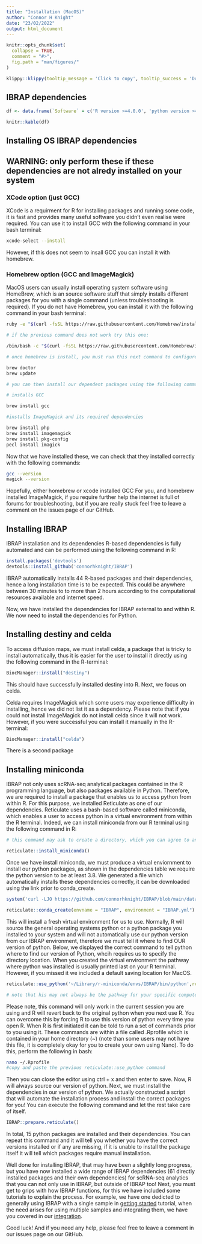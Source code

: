 ```yaml
---
title: "Installation (MacOS)"
author: "Connor H Knight"
date: "23/02/2022"
output: html_document
---
```


```r
knitr::opts_chunk$set(
  collapse = TRUE,
  comment = "#>",
  fig.path = "man/figures/"
)
```

```r
klippy::klippy(tooltip_message = 'Click to copy', tooltip_success = 'Done', position = c('bottom', 'right'))
```

## IBRAP dependencies

```r
df <- data.frame(`Software` = c('R version >=4.0.0', 'python version >=3.8', 'Xcode version version >=11.3.1', 'ImageMagick version >=6.9.10-86', 'devtools any version', 'anaconda version >=4.10.3'), Description = c('IBRAP dependes on packages that are updated to at this version of R', 'IBRAP also uses python packages to analyse scRNA-seq data', 'ImageMagick is an image processing software and is a dependency for the celda package which contains decontX. If you do not plan on using DecontX then this is not required', 'Xcode installs fundamental compilers (including GCC) which are required for R and Python package installations','devtools enables the user to install packages directly from GitHub pages','anaconda is  required for R to access the python coding language'))

knitr::kable(df)
```

## Installing OS IBRAP dependencies
## WARNING: only perform these if these dependencies are not alredy installed on your system

### XCode option (just GCC)

XCode is a requirment for R for installing packages and running some code, it is fast and provides many useful software you didn't even realise were required. You can use it to install GCC with the following command in your bash terminal: 

```bash

xcode-select --install

```

However, if this does not seem to insall GCC you can install it with homebrew. 

### Homebrew option (GCC and ImageMagick)

MacOS users can usually install operating system software using HomeBrew, which is an source software stuff that simply installs different packages for you with a single command (unless troubleshooting is required). If you do not have Homebrew, you can install it with the following command in your bash terminal:

```bash

ruby -e "$(curl -fsSL https://raw.githubusercontent.com/Homebrew/install/master/install)"

# if the previous command does not work try this one: 

/bin/bash -c "$(curl -fsSL https://raw.githubusercontent.com/Homebrew/install/master/install.sh)"

# once homebrew is install, you must run this next command to configure brew and ensure all dependencies and directories are as they should be:

brew doctor
brew update

# you can then install our dependent packages using the following commands: 

# installs GCC

brew install gcc

#installs ImageMagick and its required dependencies

brew install php
brew install imagemagick
brew install pkg-config
pecl install imagick

```

Now that we have installed these, we can check that they installed correctly with the following commands:

```bash

gcc --version
magick --version

```

Hopefully, either homebrew or xcode installed GCC For you, and homebrew installed ImageMagick, if you require further help the internet is full of forums for troubleshooting, but if you are really stuck feel free to leave a comment on the issues page of our GitHub. 

## Installing IBRAP

IBRAP installation and its dependencies R-based dependencies is fully automated and can be performed using the following command in R:

```r

install.packages('devtools')
devtools::install_github('connorhknight/IBRAP')

```

IBRAP automatically installs 44 R-based packages and their dependencies, hence a long installation time is to be expected. This could be anywhere between 30 minutes to to more than 2 hours according to the computational resources available and internet speed. 

Now, we have installed the dependencies for IBRAP external to and within R. We now need to install the dependencies for Python. 

## Installing destiny and celda

To access diffusion maps, we must install celda, a package that is tricky to install automatically, thus it is easier for the user to install it directly using the following command in the R-terminal:

```r

BiocManager::install("destiny")

```

This should have successfully installed destiny into R. Next, we focus on celda.

Celda requires ImageMagick which some users may experience difficulty in installing, hence we did not list it as a dependency. Please note that if you could not install ImageMagick do not install celda since it will not work. However, if you were successful you can install it manually in the R-terminal:

```r

BiocManager::install("celda")

```

There is a second package

## Installing miniconda

IBRAP not only uses scRNA-seq analytical packages contained in the R programming language, but also packages available in Python. Therefore, we are required to install a package that enables us to access python from within R. For this purpose, we installed Reticulate as one of our dependencies. Reticulate uses a bash-based software called miniconda, which enables a user to access python in a virtual environment from within the R terminal. Indeed, we can install miniconda from our R terminal using the following command in R: 

```r
# this command may ask to create a directory, which you can agree to and perhaps note where the package is being installed to. 

reticulate::install_miniconda()

```

Once we have install miniconda, we must produce a virtual enviornment to install our python packages, as shown in the dependencies table we require the python version to be at least 3.8. We generated a file which automatically installs these dependencies correctly, it can be downloaded using the link prior to conda_create.

```r
system('curl -LJO https://github.com/connorhknight/IBRAP/blob/main/data/IBRAP.yml')

reticulate::conda_create(envname = "IBRAP", environment = "IBRAP.yml")

```

This will install a fresh virtual environment for us to use. Normally, R will source the general operating systems python or a python package you installed to your system and will not automatically use our python version from our IBRAP environment, therefore we must tell it where to find OUR version of python. Below, we displayed the correct command to tell python where to find our version of Python, whcih requires us to specify the directory lcoation. When you created the virtual environment the pathway where python was installed is usually printed last on your R terminal. However, if you missed it we included a default saving location for MacOS.

```r

reticulate::use_python('~/Library/r-miniconda/envs/IBRAP/bin/python',required = T)

# note that his may not always be the pathway for your specific computer if there some configuration have happened. Therefore, it is always best to check. 

```

Please note, this command will only work in the current session you are using and R will revert back to the original python when you next use R. You can overcome this by forcing R to use this version of python every time you open R. When R is first initiated it can be told to run a set of commands prior to you using it. These commands are  within a file called .Rprofile which is contained in your home directory (~) (note than some users may not have this file, it is completely okay for you to create your own using Nano). To do this, perform the following in bash:

```bash
nano ~/.Rprofile
#copy and paste the previous reticulate::use_python command

```

Then you can close the editor using ctrl + x and then enter to save. Now, R will always source our version of python. Next, we must install the dependencies in our version of python. We actually constructed a script that will automate the installation process and install the correct packages for you! You can execute the following command and let the rest take care of itself. 

```r
IBRAP::prepare.reticulate()

```

In total, 15 python packages are installed and their dependencies. You can  repeat this command and it will tell you whether you have the correct versions installed or if any are missing, if it is unable to install the package itself it will tell which packages require manual installation. 

Well done for installing IBRAP, that may have been a slightly long progress, but you have now installed a wide range of IBRAP dependencies (61 directly installed packages and their own dependencies) for scRNA-seq analytics that you can not only use in IBRAP, but outside of IBRAP too! Next, you must get to grips with how IBRAP functions, for this we have included some tutorials to explain the process. For example, we have one dedicted to generally using IBRAP with a single sample in [getting started](https://connorhknight.github.io/IBRAP/articles/using_IBRAP.html) tutorial, when the need arises for using multiple samples and integrating them, we have you covered in our [integration](https://connorhknight.github.io/IBRAP/articles/integration.html). 

Good luck! And if you need any help, please feel free to leave a comment in our issues page on our GitHub.
